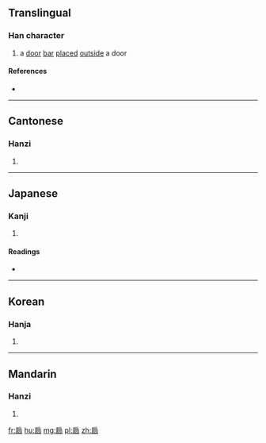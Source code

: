 ==Translingual==

===Han character===
{{Han char|rn=63|rad=戶|as=05|sn=9|four=3722<sub>7</sub>|canj=竹尸月口 (HSBR), 戈尸月口 (ISBR)|ids=⿸[[戶]][[冋]], ⿸[[户]]冋}}

# a [[door]] [[bar]] [[place]]d [[outside]] a door

====References====
* {{Han ref|kx=0416.040|dkj=11728|dj=0761.030|hdz=32262.020|uh=6243|ud=25155|bh=CED3|bd=52947}}

----

==Cantonese==

===Hanzi===
{{yue-hanzi|jyut=[[gwing1]], [[gwing2]]|y=gwing1, gwing2}}

# {{defn|lang=yue|sort=戶05}}

----

==Japanese==

===Kanji===
{{ja-kanji|grade=|rs=戶05}}

# {{defn|lang=ja|sort=戶05}}

====Readings====
* {{ja-readings|on=[[けい]] (kei), [[きょう]] (kyō), [[へん]] (hen)|kun=[[かんぬき]] (kannuki), [[とびら]] (tobira)}}

----

==Korean==

===Hanja===
{{ko-hanja|hangeul=경|eumhun=|rv=gyeong|mr=kyŏng|y=kyeng}}

# {{defn|lang=ko|sort=戶05}}

----

==Mandarin==

===Hanzi===
{{cmn-hanzi|pin=[[jiōng]] ([[jiong1]])|wg=chiung<sup>1</sup>}}

# {{defn|lang=cmn|sort=戶05}}

[[fr:扃]]
[[hu:扃]]
[[mg:扃]]
[[pl:扃]]
[[zh:扃]]